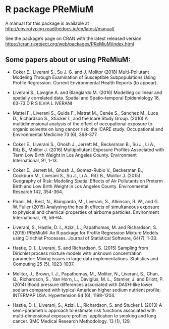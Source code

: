 # R package PReMiuM

A manual for this package is available at [http://envirotyping.readthedocs.io/en/latest/manual/](http://envirotyping.readthedocs.io/en/latest/manual/)

See the package's page on CRAN with the latest released version: [https://cran.r-project.org/web/packages/PReMiuM/index.html](https://cran.r-project.org/web/packages/PReMiuM/index.html)

## Some papers about or using PReMiuM:

- Coker E., Liverani S., Su J. G. and J. Molitor (2018) Multi-Pollutant Modeling Through
Examination of Susceptible Subpopulations Using Profile Regression. Current Environmental
Health Reports (to appear).

- Liverani S., Lavigne A. and Blangiardo M. (2016) Modelling collinear and spatially correlated
data. Spatial and Spatio-temporal Epidemiology 18, 63-73.D R S ILVIA L IVERANI

- Mattei F., Liverani S., Guida F., Matrat M., Cenée S., Sanchez M., Luce D., Richardson S.,
Stücker I., and the Icare Study Group. (2016) A multidimensional analysis of the effect of
occupational exposure to organic solvents on lung cancer risk: the ICARE study. Occupational
and Environmental Medicine 73 (6), 368-377.

- Coker E., Liverani S., Ghosh J., Jerrett M., Beckerman B., Su J., Li A., Ritz B., Molitor J. (2016)
Multipollutant Exposure Profiles Associated with Term Low Birth Weight in Los Angeles County.
Environment International, 91, 1-13.

- Coker E., Jerrett M., Ghosh J., Gomez-Rubio V., Beckerman B., Cockburn M., Liverani S., Su
J., Li A., Ritz B., Molitor J. (2015). Geography of Risk: Modeling Spatial Effects of Air Pollutants
on Preterm Birth and Low Birth Weight in Los Angeles County. Environmental Research 142,
354-364.

- Pirani, M., Best, N., Blangiardo, M., Liverani, S., Atkinson, R. W., and G. W. Fuller (2015)
Analysing the health effects of simultaneous exposure to physical and chemical properties of
airborne particles. Environment International, 79, 56-64.

- Liverani, S., Hastie, D. I., Azizi, L., Papathomas, M. and Richardson, S. (2015) PReMiuM: An
R package for Profile Regression Mixture Models using Dirichlet Processes. Journal of
Statistical Software, 64(7), 1-30.

- Hastie, D. I., Liverani, S. and Richardson, S. (2015) Sampling from Dirichlet process mixture
models with unknown concentration parameter: Mixing issues in large data implementations.
Statistics and Computing 25 (5), 1023-1037.

- Molitor, J., Brown, I. J., Papathomas, M., Molitor, N., Liverani, S., Chan, Q., Richardson, S., Van
Horn, L., Daviglus, M. L., Stamler, J. and Elliott, P. (2014) Blood pressure differences associated
with DASH-like lower sodium compared with typical American higher sodium nutrient profile:
INTERMAP USA. Hypertension 64 (6), 1198-1204.

- Hastie, D. I., Liverani, S., Azizi, L., Richardson, S. and Stucker I. (2013) A semi-parametric
approach to estimate risk functions associated with multi-dimensional exposure profiles:
application to smoking and lung cancer. BMC Medical Research Methodology. 13 (1), 129.


